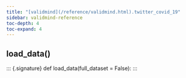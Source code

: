 ```yaml
---
title: "[validmind](/reference/validmind.html).twitter_covid_19"
sidebar: validmind-reference
toc-depth: 4
toc-expand: 4
---
```


## load_data[()]{.muted}

<!-- function.qmd.jinja2 - function signature -->

::: {.signature} <span class="signature pdoc-code multiline"> <span class="kw">def</span> <span class="name">load_data</span>(<span class="param"><span class="n">full_dataset</span> <span class="o">=</span> <span class="kc">False</span></span>):</span> </span> :::
